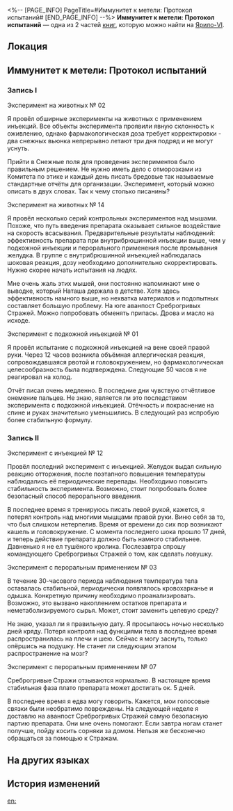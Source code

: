 <%-- [PAGE_INFO]
PageTitle=#Иммунитет к метели: Протокол испытаний#
[END_PAGE_INFO] --%>
{{Дополнить}}
{{Книга Инфобокс
|id           = 076
|Название     = 
|Изображение  = Предмет Записи.png
|Мир          = Ярило-VI
|Томов        = 2
|Автор        = <!--нужно добавить-->
|Описание     = В дневнике брата Наташи Ваша зафиксирована серия экспериментов, которые он провёл с целью разработки лекарства под названием «Иммунитет к метели».
|Том1         = {{tx}}
|Источник1    = {{tx|Отсутствует источник}}
|Том2         = {{tx}}
|Источник2    = {{tx|Отсутствует источник}}
|Персонажи    = 
|Фракции      = 
}}
'''Иммунитет к метели: Протокол испытаний''' — одна из 2 частей [[Книги|книг]], которую можно найти на [[Ярило-VI]].

==Локация==
{{Отметка карты|<!--название карты-->|<!--id отметки-->}}

==Иммунитет к метели: Протокол испытаний==
===Запись I===
Эксперимент на животных № 02

Я провёл обширные эксперименты на животных с применением инъекций. Все объекты эксперимента проявили явную склонность к оживлению, однако фармакологическая доза требует корректировки - два снежных вьюнка непрерывно летают три дня подряд и не могут уснуть.

Прийти в Снежные поля для проведения экспериментов было правильным решением. Не нужно иметь дело с отморозками из Комитета по этике и каждый день писать бредовые так называемые стандартные отчёты для организации. Эксперимент, который можно описать в двух словах. Так к чему столько писанины?

Эксперимент на животных №&nbsp;14

Я провёл несколько серий контрольных экспериментов над мышами. Похоже, что путь введения препарата оказывает сильное воздействие на скорость всасывания. Предварительные результаты наблюдений: эффективность препарата при внутрибрюшинной инъекции выше, чем у подкожной инъекции и перорального применения после промывания желудка. В группе с внутрибрюшинной инъекцией наблюдалась шоковая реакция, дозу необходимо дополнительно скорректировать. Нужно скорее начать испытания на людях.

Мне очень жаль этих мышей, они постоянно напоминают мне о выводке, который Наташа держала в детстве. Хотя здесь эффективность намного выше, но нехватка материалов и подопытных составляет большую проблему. На юге аванпост Среброгривых Стражей. Можно попробовать обменять припасы. Дрова и масло на исходе.

Эксперимент с подкожной инъекцией № 01

Я провёл испытание с подкожной инъекцией на вене своей правой руки. Через 12 часов возникла объёмная аллергическая реакция, сопровождавшаяся рвотой и головокружением, но фармакологическая целесообразность была подтверждена. Следующие 50 часов я не реагировал на холод.

Отчёт писал очень медленно. В последние дни чувствую отчётливое онемение пальцев. Не знаю, является ли это последствием эксперимента с подкожной инъекцией. Отёчность и покраснение на спине и руках значительно уменьшились. В следующий раз испробую более стабильную формулу.

===Запись II===
Эксперимент с инъекцией №&nbsp;12

Провёл последний эксперимент с инъекцией. Желудок выдал сильную реакцию отторжения, после поэтапного повышения температуры наблюдались её периодические перепады. Необходимо повысить стабильность эксперимента. Возможно, стоит попробовать более безопасный способ перорального введения.

В последнее время я тренируюсь писать левой рукой, кажется, я потерял контроль над многими мышцами правой руки. Виню себя за то, что был слишком нетерпелив. Время от времени до сих пор возникают кашель и головокружение. С момента последнего шока прошло 17 дней, и теперь действие препарата должно быть намного стабильнее. Давненько я не ел тушёного кролика. Послезавтра спрошу командующего Среброгривых Стражей о том, как сделать ловушку.

Эксперимент с пероральным применением № 03

В течение 30-часового периода наблюдения температура тела оставалась стабильной, периодически появлялось кровохарканье и одышка. Конкретную причину необходимо проанализировать. Возможно, это вызвано накоплением остатков препарата и неметаболизируемого сырья. Может, стоит заменить целевую среду?

Не знаю, указал ли я правильную дату. Я просыпаюсь ночью несколько дней кряду. Потеря контроля над функциями тела в последнее время распространилась на плечи и шею. Сейчас я могу заснуть, только опёршись на подушку. Не станет ли следующим этапом распространение на мозг?

Эксперимент с пероральным применением № 07

Среброгривые Стражи отзываются нормально. В настоящее время стабильная фаза плато препарата может достигать ок. 5 дней.

В последнее время я едва могу говорить. Кажется, мои голосовые связки были необратимо повреждены. На следующей неделе я доставлю на аванпост Среброгривых Стражей самую безопасную партию препарата. Они мне очень помогают. Если завтра ногам станет получше, пойду косить сорняки за домом. Нельзя же бесконечно обращаться за помощью к Стражам.

==На других языках==
{{На других языках
|en   = Blizzard Immunity Lab Records
|zhs  = 「风雪免疫」实验记录
|zht  = 「風雪免疫」實驗紀錄
|ja   = 「吹雪免疫」実験記録
|ko   = 「눈보라 면역」 실험 기록
|es   = Registros del experimento Inmunidad a la ventisca
|fr   = Historique de laboratoire &mdash; Immunité au blizzard
|ru   = Иммунитет к метели: Протокол испытаний
|th   = บันทึกการทดลอง "ภูมิต้านลมหนาว"
|vi   = Ghi Chép Thí Nghiệm "Miễn Dịch Gió Tuyết"
|de   = Immunität gegen Schneesturm – Laboraufzeichnungen
|id   = Catatan Eksperimen "Kekebalan Pada Badai"
|pt   = Registros de Pesquisa de Imunidade à Nevasca
}}

==История изменений==
{{История изменений|3.5}}

[[en:]]